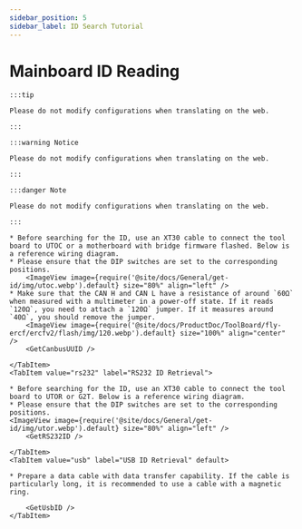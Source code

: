 ```yaml
---
sidebar_position: 5
sidebar_label: ID Search Tutorial
---
```











# Mainboard ID Reading

    :::tip

    Please do not modify configurations when translating on the web.

    :::

    :::warning Notice

    Please do not modify configurations when translating on the web.

    :::

    :::danger Note

    Please do not modify configurations when translating on the web.

    :::

<Tabs>
    <TabItem value="can" label="CANBus UUID Retrieval">

    * Before searching for the ID, use an XT30 cable to connect the tool board to UTOC or a motherboard with bridge firmware flashed. Below is a reference wiring diagram.
    * Please ensure that the DIP switches are set to the corresponding positions.
        <ImageView image={require('@site/docs/General/get-id/img/utoc.webp').default} size="80%" align="left" />
    * Make sure that the CAN H and CAN L have a resistance of around `60Ω` when measured with a multimeter in a power-off state. If it reads `120Ω`, you need to attach a `120Ω` jumper. If it measures around `40Ω`, you should remove the jumper.
        <ImageView image={require('@site/docs/ProductDoc/ToolBoard/fly-ercf/ercfv2/flash/img/120.webp').default} size="100%" align="center" />
        <GetCanbusUUID />

    </TabItem>
    <TabItem value="rs232" label="RS232 ID Retrieval">

    * Before searching for the ID, use an XT30 cable to connect the tool board to UTOR or G2T. Below is a reference wiring diagram.
    * Please ensure that the DIP switches are set to the corresponding positions.
    <ImageView image={require('@site/docs/General/get-id/img/utor.webp').default} size="80%" align="left" />              
        <GetRS232ID />

    </TabItem>
    <TabItem value="usb" label="USB ID Retrieval" default>
        
    * Prepare a data cable with data transfer capability. If the cable is particularly long, it is recommended to use a cable with a magnetic ring.
    
        <GetUsbID />
    </TabItem>
</Tabs>